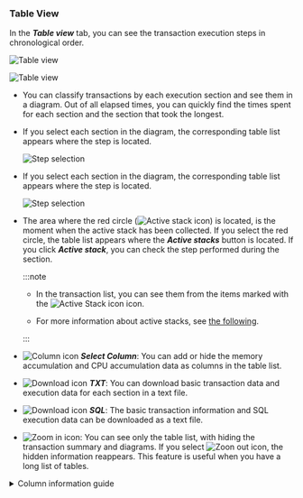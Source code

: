 ### Table View

In the **_Table view_** tab, you can see the transaction execution steps in chronological order.

<Xclude product='php,nodejs,golang'>

![Table view](/img/analysis-tx-table-view-mode.png)

</Xclude>

<InDoc product='php,nodejs,golang'>

![Table view](/img/analysis-tx-table-view-mode-none-actx.png)

</InDoc>

-   You can classify transactions by each execution section and see them in a diagram. Out of all elapsed times, you can quickly find the times spent for each section and the section that took the longest.

<Xclude product='php,nodejs,golang'>

-   If you select each section in the diagram, the corresponding table list appears where the step is located.

    ![Step selection](/img/analysis-tx-table-view-select-stack.png)

</Xclude>

<InDoc product='php,nodejs,golang'>

-   If you select each section in the diagram, the corresponding table list appears where the step is located.

    ![Step selection](/img/analysis-tx-table-view-select-stack-none-actx.png)

</InDoc>

<Xclude product='php,nodejs,golang'>

-   The area where the red circle (![Active stack icon](/img/ic-c-tx-active-stack.svg)) is located, is the moment when the active stack has been collected. If you select the red circle, the table list appears where the **_Active stacks_** button is located. If you click **_Active stack_**, you can check the step performed during the section.

    :::note

    -   In the transaction list, you can see them from the items marked with the ![Active Stack icon](/img/ic-s-active-stack.svg) icon.

    -   For more information about active stacks, see [the following](analysis-apm#active-stack).

    :::

</Xclude>

-   ![Column icon](/img/ico-column.svg) **_Select Column_**: You can add or hide the memory accumulation and CPU accumulation data as columns in the table list.

-   ![Download icon](/img/ico-download.svg) **_TXT_**: You can download basic transaction data and execution data for each section in a text file.

-   ![Download icon](/img/ico-download.svg) **_SQL_**: The basic transaction information and SQL execution data can be downloaded as a text file.

-   ![Zoom in icon](/img/ic-outside.svg): You can see only the table list, with hiding the transaction summary and diagrams. If you select ![Zoon out icon](/img/ic-inside.svg), the hidden information reappears. This feature is useful when you have a long list of tables.

<details>
<summary> Column information guide</summary>

-   **_No_**: Step occurrence sequence

-   **_Time_**: Start time of each step

-   **_Gap_**: There may be a difference between the waiting time from the step start to the next step and the elapsed time if delayed due to external issues.

-   **_Elapsed_**: Total elapsed time from the start to the end of each method

-   **_Contents_**: Execution details of the step

</details>
